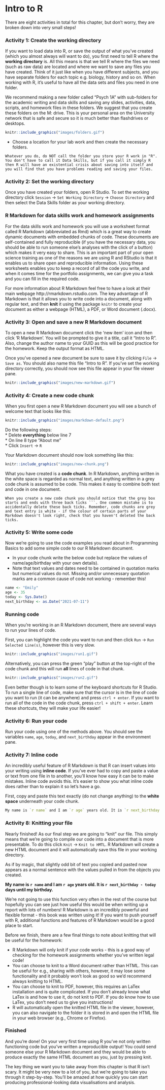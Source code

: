 # Intro to R {#ref1}

There are eight activities in total for this chapter, but don't worry, they are broken down into very small steps!

### Activity 1: Create the working directory 

If you want to load data into R, or save the output of what you've created (which you almost always will want to do), you first need to tell R where the **working directory** is. All this means is that we tell R where the files we need (such as raw data) are located and where we want to save any files you have created. Think of it just like when you have different subjects, and you have separate folders for each topic e.g. biology, history and so on. When working with R, it's useful to have all the data sets and files you need in one folder. 

We recommend making a new folder called "Psych 1A" with sub-folders for the academic writing and data skills and saving any slides, activities, data, scripts, and homework files in these folders. We suggest that you create these folders on the M: drive. This is your personal area on the University network that is safe and secure so it is much better than flashdrives or desktops. 


```r

knitr::include_graphics("images/folders.gif")

```

* Choose a location for your lab work and then create the necessary folders.

```block
Whatever you do, do NOT call the folder you store your R work in "R". You don't have to call it Data Skills, but if you call it simply R then R will have an existential crisis about saving into itself and you will find that you have problems reading and saving your files. 
```

### Activity 2: Set the working directory

Once you have created your folders, open R Studio. To set the working directory click `Session` -> `Set Working Directory` -> `Choose Directory` and then select the Data Skills folder as your working directory. 


### R Markdown for data skills work and homework assignments

For the data skills work and homework you will use a worksheet format called R Markdown (abbreviated as Rmd) which is a great way to create dynamic documents with embedded chunks of code. These documents are self-contained and fully reproducible (if you have the necessary data, you should be able to run someone else's analyses with the click of a button) which makes it very easy to share. This is an important part of your open science training as one of the reasons we are using R and RStudio is that it enables us to share open and reproducible information. Using these worksheets enables you to keep a record of all the code you write, and when it comes time for the portfolio assignments, we can give you a task and you can fill in the required code. 

For more information about R Markdown feel free to have a look at their main webpage http://rmarkdown.rstudio.com. The key advantage of R Markdown is that it allows you to write code into a document, along with regular text, and then **knit** it using the package `knitr` to create your document as either a webpage (HTML), a PDF, or Word document (.docx). 

### Activity 3: Open and save a new R Markdown document

To open a new R Markdown document click the 'new item' icon and then click 'R Markdown'. You will be prompted to give it a title, call it "Intro to R". Also, change the author name to your GUID as this will be good practice for the homework. Keep the output format as HTML.

Once you've opened a new document be sure to save it by clicking `File` -> `Save as`. You should also name this file "Intro to R". If you've set the working directory correctly, you should now see this file appear in your file viewer pane.

```r

knitr::include_graphics("images/new-markdown.gif")

```

### Activity 4: Create a new code chunk

When you first open a new R Markdown document you will see a bunch of welcome text that looks like this:

```r

knitr::include_graphics("images/markdown-default.png")

```

Do the following steps:  
* Delete **everything** below line 7  
* On line 8 type "About me"  
* Click `Insert` -> `R`  

Your Markdown document should now look something like this:

```r

knitr::include_graphics("images/new-chunk.png")

```

What you have created is a **code chunk**. In R Markdown, anything written in the white space is regarded as normal text, and anything written in a grey code chunk is assumed to be code. This makes it easy to combine both text and code in one document.


```block

When you create a new code chunk you should notice that the grey box starts and ends with three back ticks ```. One common mistake is to accidentally delete these back ticks. Remember, code chunks are grey and text entry is white - if the colour of certain parts of your Markdown doesn't look right, check that you haven't deleted the back ticks.

```


### Activity 5: Write some code

Now we're going to use the code examples you read about in Programming Basics to add some simple code to our R Markdown document. 

* In your code chunk write the below code but replace the values of name/age/birthday with your own details).   
* Note that text values and dates need to be contained in quotation marks but numerical values do not. Missing and/or unnecessary quotation marks are a common cause of code not working - remember this!

```r
name <- "Emily" 
age <- 35
today <- Sys.Date()
next_birthday <- as.Date("2021-07-11")
```

### Running code

When you're working in an R Markdown document, there are several ways to run your lines of code.

First, you can highlight the code you want to run and then click `Run` -> `Run Selected Line(s)`, however this is very slow.

```r

knitr::include_graphics("images/run1.gif")

```

Alternatively, you can press the green "play" button at the top-right of the code chunk and this will run **all** lines of code in that chunk.

```r

knitr::include_graphics("images/run2.gif")

```

Even better though is to learn some of the keyboard shortcuts for R Studio. To run a single line of code, make sure that the cursor is in the line of code you want to run (it can be anywhere) and press `ctrl + enter`. If you want to run all of the code in the code chunk, press `ctrl + shift + enter`. Learn these shortcuts, they will make your life easier!

### Activity 6: Run your code

Run your code using one of the methods above. You should see the variables `name`, `age`, `today`, and `next_birthday` appear in the environment pane.

### Activity 7: Inline code

An incredibly useful feature of R Markdown is that R can insert values into your writing using **inline code**. If you've ever had to copy and paste a value or text from one file in to another, you'll know how easy it can be to make mistakes. Inline code avoids this. It's easier to show you what inline code does rather than to explain it so let's have a go.

First, copy and paste this text exactly (do not change anything) to the **white space** underneath your code chunk.


```r
My name is `r name` and I am `r age` years old. It is `r next_birthday - today` days until my birthday.
```

### Activity 8: Knitting your file

Nearly finished! As our final step we are going to "knit" our file. This simply means that we're going to compile our code into a document that is more presentable. To do this click `Knit` -> `Knit to HMTL`. R Markdown will create a new HTML document and it will automatically save this file in your working directory. 

As if by magic, that slightly odd bit of text you copied and pasted now appears as a normal sentence with the values pulled in from the objects you created. 

**My name is `r name` and I am `r age` years old. It is `r next_birthday - today` days until my birthday.**

We're not going to use this function very often in the rest of the course but hopefully you can see just how useful this would be when writing up a report with lots of numbers! R Markdown is an incredibly powerful and flexible format - this book was written using it! If you want to push yourself with R, additional functions and features of R Markdown would be a good place to start.

Before we finish, there are a few final things to note about knitting that will be useful for the homework:  

* R Markdown will only knit if your code works - this is a good way of checking for the homework assignments whether you've written legal code!  
* You can choose to knit to a Word document rather than HTML. This can be useful for e.g., sharing with others, however, it may lose some functionality and it probably won't look as good so we'd recommend always knitting to HTML.
* You can choose to knit to PDF, however, this requires an LaTex installation and is quite complicated. If you don't already know what LaTex is and how to use it, do not knit to PDF. If you do know how to use LaTex, you don't need us to give you instructions! 
* R will automatically open the knitted HTML file in the viewer, however, you can also navigate to the folder it is stored in and open the HTML file in your web browser (e.g., Chrome or Firefox).  

### Finished

And you're done! On your very first time using R you've not only written functioning code but you've written a reproducible output! You could send someone else your R Markdown document and they would be able to produce exactly the same HTML document as you, just by pressing knit.

The key thing we want you to take away from this chapter is that R isn't scary. It might be very new to a lot of you, but we're going to take you through it step-by-step. You'll be amazed at how quickly you can start producing professional-looking data visualisations and analysis.

